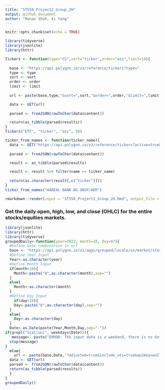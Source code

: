```yaml
---
title: "ST558_Project2_Group_2H"
output: github_document
author: "Manan Shah, Xi Yang"
---
```


```r
knitr::opts_chunk$set(echo = TRUE)
```

```r
library(tidyverse)
library(jsonlite)
library(httr)
```

```r
Tickers <- function(type="CS",sort="ticker",order="asc",limit=10){
  
  base <- "https://api.polygon.io/v3/reference/tickers?type="
  type <- type
  sort <- sort
  order <- order
  limit <- limit
  
  url <- paste(base,type,"&sort=",sort,"&order=",order,"&limit=",limit,"&apiKey=OSOTVVjvsUEE8FFAyyX0n3XnWMpFdZv7",sep="")

  data <- GET(url)
  
  parsed <- fromJSON(rawToChar(data$content))

  return(as_tibble(parsed$results))
}
Tickers("ETF", "ticker", "asc", 50)
```

```r
ticker_from_names <- function(ticker_name){
  data <- GET("https://api.polygon.io/v3/reference/tickers?active=true&sort=ticker&order=asc&apiKey=OSOTVVjvsUEE8FFAyyX0n3XnWMpFdZv7")
  
  parsed <- fromJSON(rawToChar(data$content))

  result <- as_tibble(parsed$results)

  result <- result %>% filter(name == ticker_name)
  
  return(as.character(result[,c("ticker")]))
}
ticker_from_names("AAREAL BANK AG UNSP/ADR")
```


```r
rmarkdown::render(input = "ST558_Project2_Group_2H.Rmd", output_file = "ST558_Group_2H.md")
```

### Get the daily open, high, low, and close (OHLC) for the entire stocks/equities markets.
```r
library(jsonlite)
library(httr)
library(tidyverse)
groupedDaily<-function(year=2022, month=10, day=07){
  #Define base combination in url
  base <- "https://api.polygon.io/v2/aggs/grouped/locale/us/market/stocks/"
  #Define Year Input
  Year<-as.character(year)
  #Define Month Input
  if(month<10){
    Month<-paste("0",as.character(month),sep="")
  }
  else{
    Month<-as.character(month)
  }
  #Define Day Input
    if(day<10){
    Day<-paste("0",as.character(day),sep="")
  }
  else{
    Day<-as.character(day)
  }
  Date<-as.Date(paste(Year,Month,Day,sep="-"))
if(grepl("S(at|un)", weekdays(Date))){
   message<- paste("ERROR: The input date is a weekend, there is no data available")
  stop(message)
}
  else{
    url <- paste(base,Date,"?adjusted=true&include_otc=true&apiKey=woI7TWx23Hf4JkX9Rghf7tvlpaF3jVma",sep="")
  data <- GET(url)
  parsed <- fromJSON(rawToChar(data$content))
  return(as_tibble(parsed$results))
  }
}
groupedDaily()
```  
